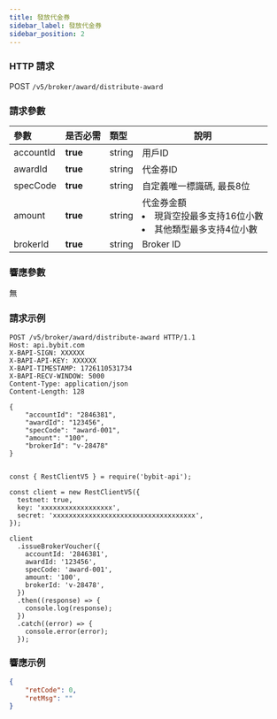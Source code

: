 ```yaml
---
title: 發放代金券
sidebar_label: 發放代金券
sidebar_position: 2
---
```


### HTTP 請求
POST `/v5/broker/award/distribute-award`

### 請求參數
| 參數 | 是否必需 | 類型 | 說明|
|:----- |:-------|:-----|------ |
|accountId |**true** |string |用戶ID|
|awardId |**true** |string |代金券ID|
|specCode |**true** |string |自定義唯一標識碼, 最長8位|
|amount |**true** |string |代金券金額 <li>現貨空投最多支持16位小數</li><li>其他類型最多支持4位小數</li> |
|brokerId |**true** |string |Broker ID|

### 響應參數
無

### 請求示例

<Tabs groupId="programming-languages">
<TabItem value="http" label="HTTP">

```http
POST /v5/broker/award/distribute-award HTTP/1.1
Host: api.bybit.com
X-BAPI-SIGN: XXXXXX
X-BAPI-API-KEY: XXXXXX
X-BAPI-TIMESTAMP: 1726110531734
X-BAPI-RECV-WINDOW: 5000
Content-Type: application/json
Content-Length: 128

{
    "accountId": "2846381",
    "awardId": "123456",
    "specCode": "award-001",
    "amount": "100",
    "brokerId": "v-28478"
}
```

</TabItem>
<TabItem value="python" label="Python">

```python

```

</TabItem>

<TabItem value="Node" label="Node.js">

```n4js
const { RestClientV5 } = require('bybit-api');

const client = new RestClientV5({
  testnet: true,
  key: 'xxxxxxxxxxxxxxxxxx',
  secret: 'xxxxxxxxxxxxxxxxxxxxxxxxxxxxxxxxxxxx',
});

client
  .issueBrokerVoucher({
    accountId: '2846381',
    awardId: '123456',
    specCode: 'award-001',
    amount: '100',
    brokerId: 'v-28478',
  })
  .then((response) => {
    console.log(response);
  })
  .catch((error) => {
    console.error(error);
  });
```

</TabItem>
</Tabs>

### 響應示例

```json
{
    "retCode": 0,
    "retMsg": ""
}
```
